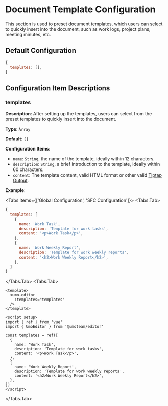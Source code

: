 
# Document Template Configuration

This section is used to preset document templates, which users can select to quickly insert into the document, such as work logs, project plans, meeting minutes, etc.

## Default Configuration

```js
{
  templates: [],
}
```

## Configuration Item Descriptions

### templates

**Description**: After setting up the templates, users can select from the preset templates to quickly insert into the document.

**Type**: `Array`

**Default**: `[]`

**Configuration Items**:

- `name`: `String`, the name of the template, ideally within 12 characters.
- `description`: `String`, a brief introduction to the template, ideally within 60 characters.
- `content`: The template content, valid HTML format or other valid [Tiptap Output](https://tiptap.dev/docs/editor/guide/output).

**Example**:

<Tabs items={['Global Configuration', 'SFC Configuration']}>
<Tabs.Tab>
```js
{
  templates: [
    {
      name: 'Work Task',
      description: 'Template for work tasks',
      content: '<p>Work Task</p>',
    },
    {
      name: 'Work Weekly Report',
      description: 'Template for work weekly reports',
      content: '<h2>Work Weekly Report</h2>',
    },
  ]
}
```
</Tabs.Tab>
<Tabs.Tab>
```vue
<template>
  <umo-editor 
    :templates="templates" 
  />
</template>
 
<script setup>
import { ref } from 'vue'
import { UmoEditor } from '@umoteam/editor'

const templates = ref([
  {
    name: 'Work Task',
    description: 'Template for work tasks',
    content: '<p>Work Task</p>',
  },
  {
    name: 'Work Weekly Report',
    description: 'Template for work weekly reports',
    content: '<h2>Work Weekly Report</h2>',
  },
])
</script>
```
</Tabs.Tab>
</Tabs>